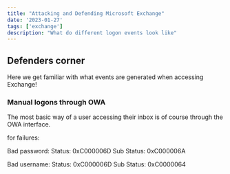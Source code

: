 ```yaml
---
title: "Attacking and Defending Microsoft Exchange"
date: '2023-01-27'
tags: ['exchange']
description: "What do different logon events look like"
---
```


## Defenders corner

Here we get familiar with what events are generated when accessing Exchange!

### Manual logons through OWA

The most basic way of a user accessing their inbox is of course through the OWA interface.



for failures:

Bad password:
	Status:			0xC000006D
	Sub Status:		0xC000006A

Bad username:
	Status:			0xC000006D
	Sub Status:		0xC0000064